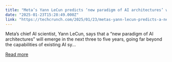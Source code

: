 ```yaml
---
title: "Meta’s Yann LeCun predicts ‘new paradigm of AI architectures’ within 5 years and ‘decade of robotics’"
date: "2025-01-23T15:28:49.000Z"
link: "https://techcrunch.com/2025/01/23/metas-yann-lecun-predicts-a-new-ai-architectures-paradigm-within-5-years-and-decade-of-robotics/"
---
```


Meta&#8217;s chief AI scientist, Yann LeCun, says that a &#8220;new paradigm of AI architectures&#8221; will emerge in the next three to five years, going far beyond the capabilities of existing AI sy...

[Read more](https://techcrunch.com/2025/01/23/metas-yann-lecun-predicts-a-new-ai-architectures-paradigm-within-5-years-and-decade-of-robotics/)
